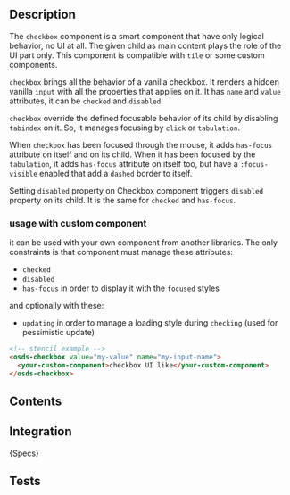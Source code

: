 
## Description

The `checkbox` component is a smart component that have only logical behavior, no UI at all.
The given child as main content plays the role of the UI part only.
This component is compatible with `tile` or some custom components.

`checkbox` brings all the behavior of a vanilla checkbox.
It renders a hidden vanilla `input` with all the properties that applies on it.
It has `name` and `value` attributes,
it can be `checked` and `disabled`.

`checkbox` override the defined focusable behavior of its child by disabling `tabindex` on it.
So, it manages focusing by `click` or `tabulation`.

When `checkbox` has been focused through the mouse, it adds `has-focus` attribute on itself and on its child.
When it has been focused by the `tabulation`, it adds `has-focus` attribute on itself too, but have a `:focus-visible`
enabled that add a `dashed` border to itself.

Setting `disabled` property on Checkbox component triggers `disabled` property on its child.
It is the same for `checked` and `has-focus`.

### usage with custom component

it can be used with your own component from another libraries.
The only constraints is that component must manage these attributes:

- `checked`
- `disabled`
- `has-focus` in order to display it with the `focused` styles

and optionally with these:

- `updating` in order to manage a loading style during `checking` (used for pessimistic update)

```html
<!-- stencil example -->
<osds-checkbox value="my-value" name="my-input-name">
  <your-custom-component>checkbox UI like</your-custom-component>
</osds-checkbox>
```

## Contents

<SpecsCheckboxContents />

## Integration

<SpecsCheckboxIntegration />

<Description>{Specs}</Description>

## Tests

<SpecsCheckboxTests />

